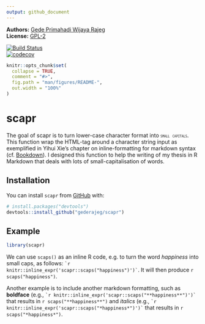 ```yaml
---
output: github_document
---
```


<!-- README.md is generated from README.Rmd. Please edit that file -->

**Authors:** [Gede Primahadi Wijaya Rajeg](https://figshare.com/authors/Gede_Primahadi_Wijaya_Rajeg/1234749)<br/>
**License:** [GPL-2](https://www.gnu.org/licenses/old-licenses/gpl-2.0.en.html)<br/>

[![Build Status](https://travis-ci.org/gederajeg/scapr.svg?branch=master)](https://travis-ci.org/gederajeg/scapr)<br/>
[![codecov](https://codecov.io/gh/gederajeg/scapr/branch/master/graph/badge.svg)](https://codecov.io/gh/gederajeg/scapr)<br/>


```r
knitr::opts_chunk$set(
  collapse = TRUE,
  comment = "#>",
  fig.path = "man/figures/README-",
  out.width = "100%"
)
```
# scapr

The goal of scapr is to turn lower-case character format into <span style = "font-variant:small-caps;">`small capitals`</span>. This function wrap the HTML-tag around a character string input as exemplified in Yihui Xie's chapter on inline-formatting for markdown syntax (cf.  [Bookdown](https://bookdown.org/yihui/bookdown/markdown-syntax.html)). I designed this function to help the writing of my thesis in R Markdown that deals with lots of small-capitalisation of words.

## Installation

You can install `scapr` from [GitHub](https://github.com/) with:

``` r
# install.packages("devtools")
devtools::install_github("gederajeg/scapr")
```
## Example

```r
library(scapr)
```


We can use `scaps()` as an inline R code, e.g. to turn the word *happiness* into small caps, as follows: `` `r knitr::inline_expr('scapr::scaps("happiness")')` ``. It will then produce `r scaps("happiness")`.

Another example is to include another markdown formatting, such as **boldface** (e.g., `` `r knitr::inline_expr('scapr::scaps("**happiness**")')` `` that results in `r scaps("**happiness**")` and *italics* (e.g., `` `r knitr::inline_expr('scapr::scaps("*happiness*")')` `` that results in `r scaps("*happiness*")`.
